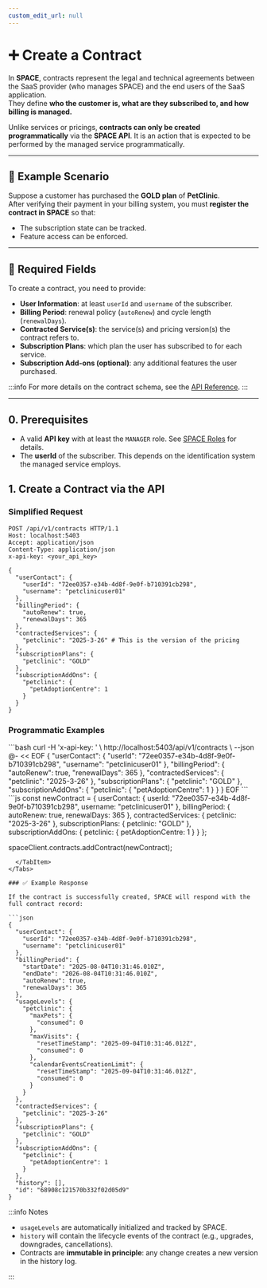 ```yaml
---
custom_edit_url: null
---
```



# ➕ Create a Contract

In **SPACE**, contracts represent the legal and technical agreements between the SaaS provider (who manages SPACE) and the end users of the SaaS application.  
They define **who the customer is, what are they subscribed to, and how billing is managed.**

Unlike services or pricings, **contracts can only be created programmatically** via the **SPACE API**. It is an action that is expected to be performed by the managed service programmatically.

---

## 📖 Example Scenario

Suppose a customer has purchased the **GOLD plan** of **PetClinic**.  
After verifying their payment in your billing system, you must **register the contract in SPACE** so that:

- The subscription state can be tracked.
- Feature access can be enforced.

---

## 🧾 Required Fields

To create a contract, you need to provide:

- **User Information**: at least `userId` and `username` of the subscriber.
- **Billing Period**: renewal policy (`autoRenew`) and cycle length (`renewalDays`).
- **Contracted Service(s)**: the service(s) and pricing version(s) the contract refers to.
- **Subscription Plans**: which plan the user has subscribed to for each service.
- **Subscription Add-ons (optional)**: any additional features the user purchased.

:::info
For more details on the contract schema, see the [API Reference](../space-api.mdx).
:::

---

## 0. Prerequisites

- A valid **API key** with at least the `MANAGER` role. See [SPACE Roles](../space-roles.md) for details.
- The **userId** of the subscriber. This depends on the identification system the managed service employs.

## 1. Create a Contract via the API

### Simplified Request

```http
POST /api/v1/contracts HTTP/1.1
Host: localhost:5403
Accept: application/json
Content-Type: application/json
x-api-key: <your_api_key>

{
  "userContact": {
    "userId": "72ee0357-e34b-4d8f-9e0f-b710391cb298",
    "username": "petclinicuser01"
  },
  "billingPeriod": {
    "autoRenew": true,
    "renewalDays": 365
  },
  "contractedServices": {
    "petclinic": "2025-3-26" # This is the version of the pricing
  },
  "subscriptionPlans": {
    "petclinic": "GOLD"
  },
  "subscriptionAddOns": {
    "petclinic": {
      "petAdoptionCentre": 1
    }
  }
}
```

### Programmatic Examples

<Tabs defaultValue="curl">
  <TabItem value="curl" label="▶️ Using curl">
```bash
curl -H 'x-api-key: <your_api_key>' \
  http://localhost:5403/api/v1/contracts \
  --json @- << EOF
{
  "userContact": {
    "userId": "72ee0357-e34b-4d8f-9e0f-b710391cb298",
    "username": "petclinicuser01"
  },
  "billingPeriod": {
    "autoRenew": true,
    "renewalDays": 365
  },
  "contractedServices": {
    "petclinic": "2025-3-26"
  },
  "subscriptionPlans": {
    "petclinic": "GOLD"
  },
  "subscriptionAddOns": {
    "petclinic": {
      "petAdoptionCentre": 1
    }
  }
}
EOF
```

  </TabItem>
  <TabItem value="node-client" label="💻 Using the SPACE Node Client">
```js
const newContract = {
  userContact: {
    userId: "72ee0357-e34b-4d8f-9e0f-b710391cb298",
    username: "petclinicuser01"
  },
  billingPeriod: {
    autoRenew: true,
    renewalDays: 365
  },
  contractedServices: {
    petclinic: "2025-3-26"
  },
  subscriptionPlans: {
    petclinic: "GOLD"
  },
  subscriptionAddOns: {
    petclinic: {
      petAdoptionCentre: 1
    }
  }
};

spaceClient.contracts.addContract(newContract);
```
  </TabItem>
</Tabs>

### ✅ Example Response

If the contract is successfully created, SPACE will respond with the full contract record:

```json
{
  "userContact": {
    "userId": "72ee0357-e34b-4d8f-9e0f-b710391cb298",
    "username": "petclinicuser01"
  },
  "billingPeriod": {
    "startDate": "2025-08-04T10:31:46.010Z",
    "endDate": "2026-08-04T10:31:46.010Z",
    "autoRenew": true,
    "renewalDays": 365
  },
  "usageLevels": {
    "petclinic": {
      "maxPets": {
        "consumed": 0
      },
      "maxVisits": {
        "resetTimeStamp": "2025-09-04T10:31:46.012Z",
        "consumed": 0
      },
      "calendarEventsCreationLimit": {
        "resetTimeStamp": "2025-09-04T10:31:46.012Z",
        "consumed": 0
      }
    }
  },
  "contractedServices": {
    "petclinic": "2025-3-26"
  },
  "subscriptionPlans": {
    "petclinic": "GOLD"
  },
  "subscriptionAddOns": {
    "petclinic": {
      "petAdoptionCentre": 1
    }
  },
  "history": [],
  "id": "68908c121570b332f02d05d9"
}
```

:::info Notes

- `usageLevels` are automatically initialized and tracked by SPACE.
- `history` will contain the lifecycle events of the contract (e.g., upgrades, downgrades, cancellations).
- Contracts are **immutable in principle**: any change creates a new version in the history log.

:::